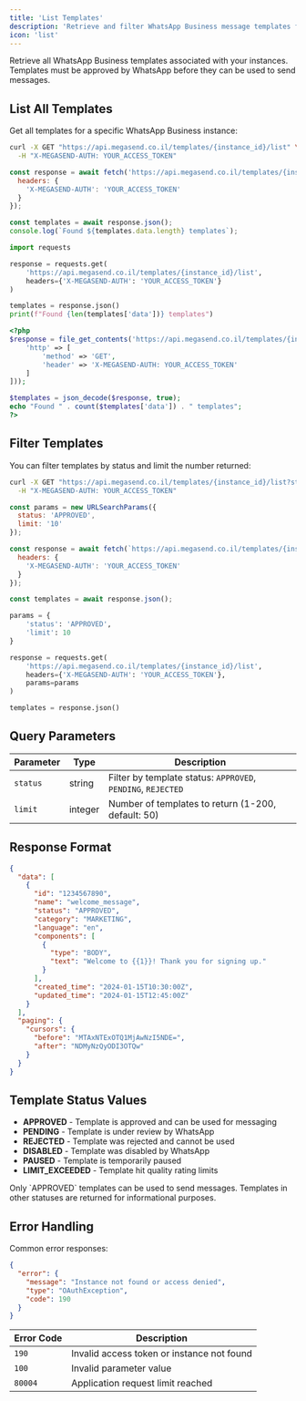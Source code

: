 ```yaml
---
title: 'List Templates'
description: 'Retrieve and filter WhatsApp Business message templates for your instances'
icon: 'list'
---
```


Retrieve all WhatsApp Business templates associated with your instances. Templates must be approved by WhatsApp before they can be used to send messages.

## List All Templates

Get all templates for a specific WhatsApp Business instance:

<CodeGroup>

```bash cURL
curl -X GET "https://api.megasend.co.il/templates/{instance_id}/list" \
  -H "X-MEGASEND-AUTH: YOUR_ACCESS_TOKEN"
```

```javascript JavaScript
const response = await fetch('https://api.megasend.co.il/templates/{instance_id}/list', {
  headers: {
    'X-MEGASEND-AUTH': 'YOUR_ACCESS_TOKEN'
  }
});

const templates = await response.json();
console.log(`Found ${templates.data.length} templates`);
```

```python Python
import requests

response = requests.get(
    'https://api.megasend.co.il/templates/{instance_id}/list',
    headers={'X-MEGASEND-AUTH': 'YOUR_ACCESS_TOKEN'}
)

templates = response.json()
print(f"Found {len(templates['data'])} templates")
```

```php PHP
<?php
$response = file_get_contents('https://api.megasend.co.il/templates/{instance_id}/list', false, stream_context_create([
    'http' => [
        'method' => 'GET',
        'header' => 'X-MEGASEND-AUTH: YOUR_ACCESS_TOKEN'
    ]
]));

$templates = json_decode($response, true);
echo "Found " . count($templates['data']) . " templates";
?>
```

</CodeGroup>

## Filter Templates

You can filter templates by status and limit the number returned:

<CodeGroup>

```bash cURL
curl -X GET "https://api.megasend.co.il/templates/{instance_id}/list?status=APPROVED&limit=10" \
  -H "X-MEGASEND-AUTH: YOUR_ACCESS_TOKEN"
```

```javascript JavaScript
const params = new URLSearchParams({
  status: 'APPROVED',
  limit: '10'
});

const response = await fetch(`https://api.megasend.co.il/templates/{instance_id}/list?${params}`, {
  headers: {
    'X-MEGASEND-AUTH': 'YOUR_ACCESS_TOKEN'
  }
});

const templates = await response.json();
```

```python Python
params = {
    'status': 'APPROVED',
    'limit': 10
}

response = requests.get(
    'https://api.megasend.co.il/templates/{instance_id}/list',
    headers={'X-MEGASEND-AUTH': 'YOUR_ACCESS_TOKEN'},
    params=params
)

templates = response.json()
```

</CodeGroup>

## Query Parameters

| Parameter | Type | Description |
|-----------|------|-------------|
| `status` | string | Filter by template status: `APPROVED`, `PENDING`, `REJECTED` |
| `limit` | integer | Number of templates to return (1-200, default: 50) |

## Response Format

```json
{
  "data": [
    {
      "id": "1234567890",
      "name": "welcome_message",
      "status": "APPROVED",
      "category": "MARKETING",
      "language": "en",
      "components": [
        {
          "type": "BODY",
          "text": "Welcome to {{1}}! Thank you for signing up."
        }
      ],
      "created_time": "2024-01-15T10:30:00Z",
      "updated_time": "2024-01-15T12:45:00Z"
    }
  ],
  "paging": {
    "cursors": {
      "before": "MTAxNTExOTQ1MjAwNzI5NDE=",
      "after": "NDMyNzQyODI3OTQw"
    }
  }
}
```

## Template Status Values

- **APPROVED** - Template is approved and can be used for messaging
- **PENDING** - Template is under review by WhatsApp
- **REJECTED** - Template was rejected and cannot be used
- **DISABLED** - Template was disabled by WhatsApp
- **PAUSED** - Template is temporarily paused
- **LIMIT_EXCEEDED** - Template hit quality rating limits

<Note>
Only `APPROVED` templates can be used to send messages. Templates in other statuses are returned for informational purposes.
</Note>

## Error Handling

Common error responses:

```json
{
  "error": {
    "message": "Instance not found or access denied",
    "type": "OAuthException",
    "code": 190
  }
}
```

| Error Code | Description |
|------------|-------------|
| `190` | Invalid access token or instance not found |
| `100` | Invalid parameter value |
| `80004` | Application request limit reached |